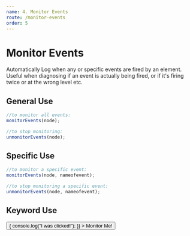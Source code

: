 ```yaml
---
name: 4. Monitor Events
route: /monitor-events
order: 5
---
```



# Monitor Events

Automatically Log when any or specific events are fired by an element. Useful when diagnosing if an event is actually being fired, or if it's firing twice or at the wrong level etc.

## General Use

```javascript
//to monitor all events:
monitorEvents(node);

//to stop monitoring:
unmonitorEvents(node);
```

## Specific Use

```javascript
//to monitor a specific event:
monitorEvents(node, nameofevent);

//to stop monitoring a specific event:
unmonitorEvents(node, nameofevent);
```

## Keyword Use

<Playground>
  <Button
    onClick={() => {
      console.log("I was clicked!");
    }}
  >
    Monitor Me!
  </Button>
</Playground>
